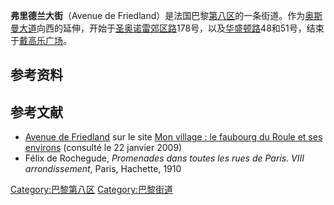 {{Paris_streetbox
| arr_num=8
| streetname=弗里德兰大街<br />Avenue de Friedland
| x=75
| y=58 
| paris_map=[[image:paris_plan_wee_green_jms.jpg|image:paris_plan_wee_green_jms.jpg]] 
| arr1=第八区
| quarter=香榭丽舍 
| begins=戴高乐广场
| beginsnum=
| ends=奥斯曼大道
| endsnum=
| length=630 
| width=40
| creation=1814年
| denomination= 1864年
| area_map=
| caption=
}}
'''弗里德兰大街'''（Avenue de Friedland）是法国巴黎[[巴黎第八区|第八区]]的一条街道。作为[[奥斯曼大道|奥斯曼大道]]向西的延伸，开始于[[圣奥诺雷郊区路|圣奥诺雷郊区路]]178号，以及[[华盛顿路|华盛顿路]]48和51号，结束于[[戴高乐广场|戴高乐广场]]。

== 参考资料 ==
<references />

== 参考文献 ==
* [https://web.archive.org/web/20141225220631/http://www.apophtegme.com/ROULE/friedland.pdf Avenue de Friedland] sur le site [http://www.apophtegme.com/ROULE/villaccueil.htm Mon village : le faubourg du Roule et ses environs] {{Wayback|url=http://www.apophtegme.com/ROULE/villaccueil.htm |date=20110221100358 }} (consulté le 22 janvier 2009)
* Félix de Rochegude, ''Promenades dans toutes les rues de Paris. VIII{{e}} arrondissement'', Paris, Hachette, 1910
[[Category:巴黎第八区|Category:巴黎第八区]]
[[Category:巴黎街道|Category:巴黎街道]]